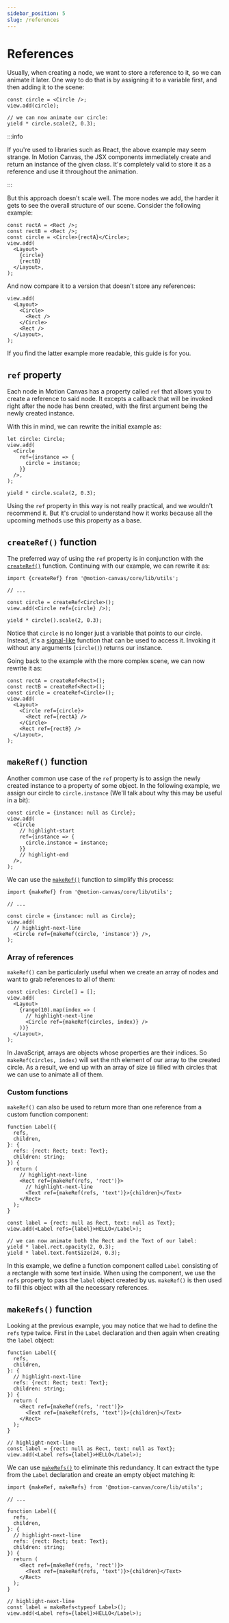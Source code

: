 ```yaml
---
sidebar_position: 5
slug: /references
---
```


# References

Usually, when creating a node, we want to store a reference to it, so we can
animate it later. One way to do that is by assigning it to a variable first, and
then adding it to the scene:

```tsx
const circle = <Circle />;
view.add(circle);

// we can now animate our circle:
yield * circle.scale(2, 0.3);
```

:::info

If you're used to libraries such as React, the above example may seem strange.
In Motion Canvas, the JSX components immediately create and return an instance
of the given class. It's completely valid to store it as a reference and use it
throughout the animation.

:::

But this approach doesn't scale well. The more nodes we add, the harder it gets
to see the overall structure of our scene. Consider the following example:

```tsx
const rectA = <Rect />;
const rectB = <Rect />;
const circle = <Circle>{rectA}</Circle>;
view.add(
  <Layout>
    {circle}
    {rectB}
  </Layout>,
);
```

And now compare it to a version that doesn't store any references:

```tsx
view.add(
  <Layout>
    <Circle>
      <Rect />
    </Circle>
    <Rect />
  </Layout>,
);
```

If you find the latter example more readable, this guide is for you.

## `ref` property

Each node in Motion Canvas has a property called `ref` that allows you to create
a reference to said node. It excepts a callback that will be invoked right after
the node has benn created, with the first argument being the newly created
instance.

With this in mind, we can rewrite the initial example as:

```tsx
let circle: Circle;
view.add(
  <Circle
    ref={instance => {
      circle = instance;
    }}
  />,
);

yield * circle.scale(2, 0.3);
```

Using the `ref` property in this way is not really practical, and we wouldn't
recommend it. But it's crucial to understand how it works because all the
upcoming methods use this property as a base.

## `createRef()` function

The preferred way of using the `ref` property is in conjunction with the
[`createRef()`](/api/core/utils#createRef) function. Continuing with our
example, we can rewrite it as:

```tsx
import {createRef} from '@motion-canvas/core/lib/utils';

// ...

const circle = createRef<Circle>();
view.add(<Circle ref={circle} />);

yield * circle().scale(2, 0.3);
```

Notice that `circle` is no longer just a variable that points to our circle.
Instead, it's a [signal-like](/docs/signals) function that can
be used to access it. Invoking it without any arguments (`circle()`) returns our
instance.

Going back to the example with the more complex scene, we can now rewrite it as:

```tsx
const rectA = createRef<Rect>();
const rectB = createRef<Rect>();
const circle = createRef<Circle>();
view.add(
  <Layout>
    <Circle ref={circle}>
      <Rect ref={rectA} />
    </Circle>
    <Rect ref={rectB} />
  </Layout>,
);
```

## `makeRef()` function

Another common use case of the `ref` property is to assign the newly created
instance to a property of some object. In the following example, we assign our
circle to `circle.instance` (We'll talk about why this may be useful in a bit):

```tsx
const circle = {instance: null as Circle};
view.add(
  <Circle
    // highlight-start
    ref={instance => {
      circle.instance = instance;
    }}
    // highlight-end
  />,
);
```

We can use the [`makeRef()`](/api/core/utils#makeRef) function to simplify this
process:

```tsx
import {makeRef} from '@motion-canvas/core/lib/utils';

// ...

const circle = {instance: null as Circle};
view.add(
  // highlight-next-line
  <Circle ref={makeRef(circle, 'instance')} />,
);
```

### Array of references

`makeRef()` can be particularly useful when we create an array of nodes and want
to grab references to all of them:

```tsx
const circles: Circle[] = [];
view.add(
  <Layout>
    {range(10).map(index => (
      // highlight-next-line
      <Circle ref={makeRef(circles, index)} />
    ))}
  </Layout>,
);
```

In JavaScript, arrays are objects whose properties are their indices. So
`makeRef(circles, index)` will set the nth element of our array to the created
circle. As a result, we end up with an array of size `10` filled with circles
that we can use to animate all of them.

### Custom functions

`makeRef()` can also be used to return more than one reference from a custom
function component:

```tsx
function Label({
  refs,
  children,
}: {
  refs: {rect: Rect; text: Text};
  children: string;
}) {
  return (
    // highlight-next-line
    <Rect ref={makeRef(refs, 'rect')}>
      // highlight-next-line
      <Text ref={makeRef(refs, 'text')}>{children}</Text>
    </Rect>
  );
}

const label = {rect: null as Rect, text: null as Text};
view.add(<Label refs={label}>HELLO</Label>);

// we can now animate both the Rect and the Text of our label:
yield * label.rect.opacity(2, 0.3);
yield * label.text.fontSize(24, 0.3);
```

In this example, we define a function component called `Label` consisting of a
rectangle with some text inside. When using the component, we use the `refs`
property to pass the `label` object created by us. `makeRef()` is then used to
fill this object with all the necessary references.

## `makeRefs()` function

Looking at the previous example, you may notice that we had to define the `refs`
type twice. First in the `Label` declaration and then again when creating the
`label` object:

```tsx
function Label({
  refs,
  children,
}: {
  // highlight-next-line
  refs: {rect: Rect; text: Text};
  children: string;
}) {
  return (
    <Rect ref={makeRef(refs, 'rect')}>
      <Text ref={makeRef(refs, 'text')}>{children}</Text>
    </Rect>
  );
}

// highlight-next-line
const label = {rect: null as Rect, text: null as Text};
view.add(<Label refs={label}>HELLO</Label>);
```

We can use [`makeRefs()`](/api/core/utils#makeRefs) to eliminate this
redundancy. It can extract the type from the `Label` declaration and create an
empty object matching it:

```tsx
import {makeRef, makeRefs} from '@motion-canvas/core/lib/utils';

// ...

function Label({
  refs,
  children,
}: {
  // highlight-next-line
  refs: {rect: Rect; text: Text};
  children: string;
}) {
  return (
    <Rect ref={makeRef(refs, 'rect')}>
      <Text ref={makeRef(refs, 'text')}>{children}</Text>
    </Rect>
  );
}

// highlight-next-line
const label = makeRefs<typeof Label>();
view.add(<Label refs={label}>HELLO</Label>);
```
